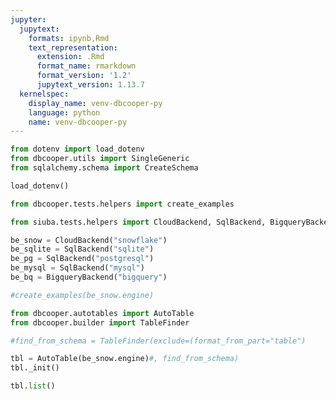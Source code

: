 ```yaml
---
jupyter:
  jupytext:
    formats: ipynb,Rmd
    text_representation:
      extension: .Rmd
      format_name: rmarkdown
      format_version: '1.2'
      jupytext_version: 1.13.7
  kernelspec:
    display_name: venv-dbcooper-py
    language: python
    name: venv-dbcooper-py
---
```


```python
from dotenv import load_dotenv
from dbcooper.utils import SingleGeneric
from sqlalchemy.schema import CreateSchema

load_dotenv()

from dbcooper.tests.helpers import create_examples
```

```python
from siuba.tests.helpers import CloudBackend, SqlBackend, BigqueryBackend

be_snow = CloudBackend("snowflake")
be_sqlite = SqlBackend("sqlite")
be_pg = SqlBackend("postgresql")
be_mysql = SqlBackend("mysql")
be_bq = BigqueryBackend("bigquery")
```

```python
#create_examples(be_snow.engine)
```

```python
from dbcooper.autotables import AutoTable
from dbcooper.builder import TableFinder

#find_from_schema = TableFinder(exclude=(format_from_part="table")

tbl = AutoTable(be_snow.engine)#, find_from_schema)
tbl._init()
```

```python
tbl.list()
```
